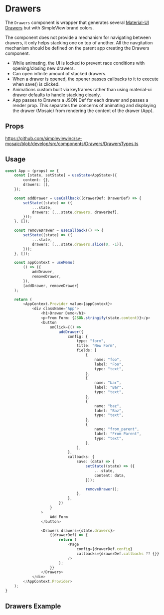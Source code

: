 
<Meta title='Components/Drawers/Readme' />

# Drawers
The `Drawers` component is wrapper that generates several [Material-UI Drawers](https://mui.com/material-ui/react-drawer/#main-content) but with SimpleView brand colors.

The component does not provide a mechanism for navigating between drawers, it only helps stacking one on top of another.
All the navgitation mechanism should be defined on the parent app creating the Drawers component.

* While animating, the UI is locked to prevent race conditions with opening/closing new drawers.
* Can open infinite amount of stacked drawers.
* When a drawer is opened, the opener passes callbacks to it to execute when save() is clicked.
* Animations custom built via keyframes rather than using material-ui drawer defaults to handle stacking cleanly.
* App passes to Drawers a JSON Def for each drawer and passes a render prop. This separates the concerns of animating and displaying the drawer (Mosaic) from rendering the content of the drawer (App).

## Props

https://github.com/simpleviewinc/sv-mosaic/blob/develop/src/components/Drawers/DrawersTypes.ts

## Usage
```ts
const App = (props) => {
	const [state, setState] = useState<AppState>({
		content: {},
		drawers: [],
	});

	const addDrawer = useCallback((drawerDef: DrawerDef) => {
		setState((state) => ({
			...state,
			drawers: [...state.drawers, drawerDef],
		}));
	}, []);

	const removeDrawer = useCallback(() => {
		setState((state) => ({
			...state,
			drawers: [...state.drawers.slice(0, -1)],
		}));
	}, []);

	const appContext = useMemo(
		() => ({
			addDrawer,
			removeDrawer,
		}),
		[addDrawer, removeDrawer]
	);

	return (
		<AppContext.Provider value={appContext}>
			<div className="App">
				<h1>Drawer Demo</h1>
				<p>From Form: {JSON.stringify(state.content)}</p>
				<button
					onClick={() =>
						addDrawer({
							config: {
								type: "form",
								title: "New Form",
								fields: [
									{
										name: "foo",
										label: "Foo",
										type: "text",
									},
									{
										name: "bar",
										label: "Bar",
										type: "text",
									},
									{
										name: "baz",
										label: "Baz",
										type: "text",
									},
									{
										name: "from_parent",
										label: "From Parent",
										type: "text",
									},
								],
							},
							callbacks: {
								save: (data) => {
									setState((state) => ({
										...state,
										content: data,
									}));

									removeDrawer();
								},
							},
						})
					}
				>
					Add Form
				</button>

				<Drawers drawers={state.drawers}>
					{(drawerDef) => {
						return (
							<Page
								config={drawerDef.config}
								callbacks={drawerDef.callbacks ?? {}}
							/>
						);
					}}
				</Drawers>
			</div>
		</AppContext.Provider>
	);
}
```

## Drawers Example
<Preview withSource='none'>
  <stories.Example />
</Preview>
